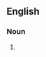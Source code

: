 {{also|eyewitness|eye-witness}}

==English==

===Noun===
{{en-noun|eye witnesses}}

# {{alternative spelling of|en|eyewitness}}